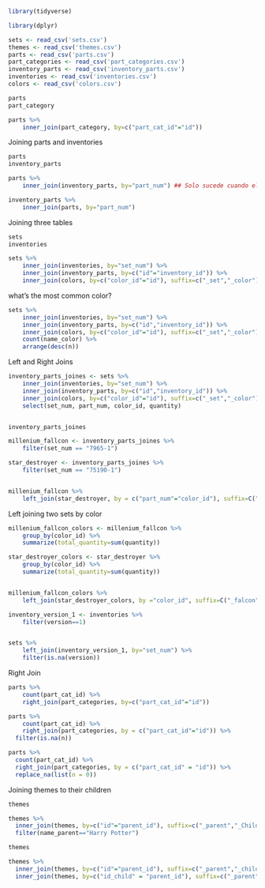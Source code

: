 

```r
library(tidyverse)

library(dplyr)

sets <- read_csv('sets.csv')
themes <- read_csv('themes.csv')
parts <- read_csv('parts.csv')
part_categories <- read_csv('part_categories.csv')
inventory_parts <- read_csv('inventory_parts.csv')
inventories <- read_csv('inventories.csv')
colors <- read_csv('colors.csv')

parts
part_category
```


```r

parts %>%
	inner_join(part_category, by=c("part_cat_id"="id"))
```

Joining parts and inventories

```r
parts
inventory_parts

parts %>%
	inner_join(inventory_parts, by="part_num") ## Solo sucede cuando el nombre de la columna se repite en ambas tablas

inventory_parts %>%
	inner_join(parts, by="part_num")


```


Joining three tables

```r

sets
inventories

sets %>%
	inner_join(inventories, by="set_num") %>%
	inner_join(inventory_parts, by=c("id"="inventory_id")) %>%
	inner_join(colors, by=c("color_id"="id"), suffix=c("_set","_color"))

```

what's the most common color?

```r
sets %>%
	inner_join(inventories, by="set_num") %>%
	inner_join(inventory_parts, by=c("id","inventory_id")) %>%
	inner_join(colors, by=c("color_id"="id"), suffix=c("_set","_color")) %>%
	count(name_color) %>%
	arrange(desc(n))


```


Left and Right Joins

```r
inventory_parts_joines <- sets %>%
	inner_join(inventories, by="set_num") %>%
	inner_join(inventory_parts, by=c("id","inventory_id")) %>%
	inner_join(colors, by=c("color_id"="id"), suffix=c("_set","_color")) %>%
	select(set_num, part_num, color_id, quantity)


inventory_parts_joines

millenium_fallcon <- inventory_parts_joines %>%
	filter(set_num == "7965-1")

star_destroyer <- inventory_parts_joines %>%
	filter(set_num == "75190-1")


millenium_fallcon %>%
	left_join(star_destroyer, by = c("part_num"="color_id"), suffix=C("_falcon","_star_destroyer"))

```


Left joining two sets by color 

```r

millenium_fallcon_colors <- millenium_fallcon %>%
	group_by(color_id) %>%
	summarize(total_quantity=sum(quantity))

star_destroyer_colors <- star_destroyer %>%
	group_by(color_id) %>%
	summarize(total_quantity=sum(quantity))


millenium_fallcon_colors %>%
	left_join(star_destroyer_colors, by ="color_id", suffix=C("_falcon","_star_destroyer"))


```


```r

inventory_version_1 <- inventories %>%
	filter(version==1)


sets %>%
	left_join(inventory_version_1, by="set_num") %>%
	filter(is.na(version))

```

Right Join

```r
parts %>%
	count(part_cat_id) %>%
	right_join(part_categories, by=c("part_cat_id"="id"))

```


```r
parts %>%
	count(part_cat_id) %>%
	right_join(part_categories, by = c("part_cat_id"="id")) %>%
  filter(is.na(n))

parts %>%
  count(part_cat_id) %>%
  right_join(part_categories, by = c("part_cat_id" = "id")) %>%
  replace_na(list(n = 0))
```
Joining themes to their children

```r

themes

themes %>%
  inner_join(themes, by=c("id"="parent_id"), suffix=c("_parent","_Child")) %>%
  filter(name_parent=="Harry Potter")
```


```r
themes

themes %>%
  inner_join(themes, by=c("id"="parent_id"), suffix=c("_parent","_child")) %>%
  inner_join(themes, by=c("id_child" = "parent_id"), suffix=c("_parent","_grandchild"))
```

